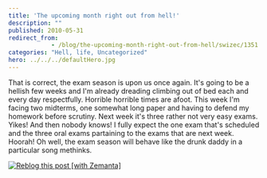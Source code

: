 ```yaml
---
title: 'The upcoming month right out from hell!'
description: ""
published: 2010-05-31
redirect_from: 
            - /blog/the-upcoming-month-right-out-from-hell/swizec/1351
categories: "Hell, life, Uncategorized"
hero: ../../../defaultHero.jpg
---
```


That is correct, the exam season is upon us once again. It's going to be a hellish few weeks and I'm already dreading climbing out of bed each and every day respectfully. Horrible horrible times are afoot. This week I'm facing two midterms, one somewhat long paper and having to defend my homework before scrutiny. Next week it's three rather not very easy exams. Yikes! And then nobody knows! I fully expect the one exam that's scheduled and the three oral exams partaining to the exams that are next week. Hoorah! Oh well, the exam season will behave like the drunk daddy in a particular song methinks. 

[![Reblog this post \[with Zemanta\]](http://img.zemanta.com/reblog_e.png?x-id=e95abd04-fee4-4075-9f46-1789f8e79607)](http://reblog.zemanta.com/zemified/e95abd04-fee4-4075-9f46-1789f8e79607/ "Reblog this post \[with Zemanta]")
